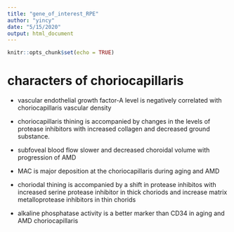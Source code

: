 ```yaml
---
title: "gene_of_interest_RPE"
author: "yincy"
date: "5/15/2020"
output: html_document
---
```


```r
knitr::opts_chunk$set(echo = TRUE)
```


# characters of choriocapillaris  

+ vascular endothelial growth factor-A level is negatively correlated with choriocapillaris vascular density  

+ choriocapillaris thining is accompanied by changes in the levels of protease inhibitors with increased collagen and decreased ground substance.  

+ subfoveal blood flow slower and decreased choroidal volume with progression of AMD   

+ MAC is major deposition at the choriocapillaris during aging and AMD  

+ choriodal thining is accompanied by a shift in protease inhibitos with increased serine protease inhibitor in thick choriods and increase matrix metalloprotease inhibitors in thin chorids  

+ alkaline phosphatase activity is a better marker than CD34 in aging and AMD choriocapillaris  









